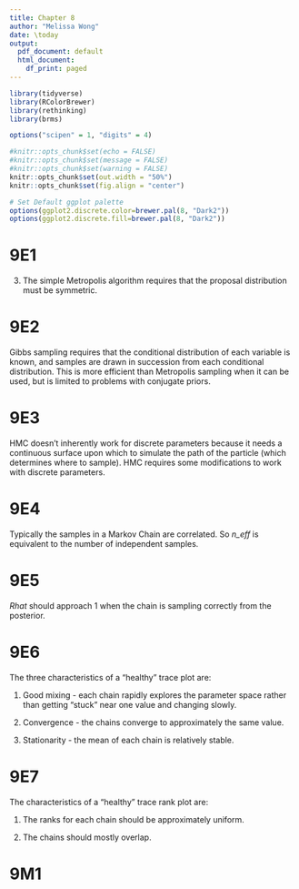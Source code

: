 ```yaml
---
title: Chapter 8
author: "Melissa Wong"
date: \today
output:
  pdf_document: default
  html_document:
    df_print: paged
---
```


```r

library(tidyverse)
library(RColorBrewer)
library(rethinking)
library(brms)
```

```r
options("scipen" = 1, "digits" = 4)

#knitr::opts_chunk$set(echo = FALSE)
#knitr::opts_chunk$set(message = FALSE)
#knitr::opts_chunk$set(warning = FALSE)
knitr::opts_chunk$set(out.width = "50%")
knitr::opts_chunk$set(fig.align = "center")

# Set Default ggplot palette
options(ggplot2.discrete.color=brewer.pal(8, "Dark2"))
options(ggplot2.discrete.fill=brewer.pal(8, "Dark2"))
```

# 9E1

3. The simple Metropolis algorithm requires that the proposal distribution must be symmetric.

# 9E2

Gibbs sampling requires that the conditional distribution of each variable is known, and samples are drawn in succession from each conditional distribution.  This is more efficient than Metropolis sampling when it can be used, but is limited to problems with conjugate priors.

# 9E3 

HMC doesn't inherently work for discrete parameters because it needs a continuous surface upon which to simulate the path of the particle (which determines where to sample). HMC requires some modifications to work with discrete parameters.

# 9E4

Typically the samples in a Markov Chain are correlated.  So _n_eff_ is equivalent to the number of independent samples.

# 9E5

_Rhat_ should approach 1 when the chain is sampling correctly from the posterior.

# 9E6

The three characteristics of a "healthy" trace plot are:

1. Good mixing - each chain rapidly explores the parameter space rather than getting "stuck" near one value and changing slowly.

2. Convergence - the chains converge to approximately the same value.

3. Stationarity - the mean of each chain is relatively stable.

# 9E7

The characteristics of a "healthy" trace rank plot are:

1. The ranks for each chain should be approximately uniform.

2. The chains should mostly overlap.

# 9M1

